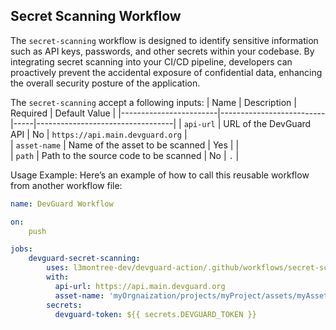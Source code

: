 
## Secret Scanning Workflow


 The `secret-scanning` workflow is designed to identify sensitive information such as API keys, passwords, and other secrets within your codebase. By integrating secret scanning into your CI/CD pipeline, developers can proactively prevent the accidental exposure of confidential data, enhancing the overall security posture of the application.



 The `secret-scanning` accept a following inputs:
| Name                   | Description                                                                   | Required    | Default Value                                    | 
|------------------------|--------------------------|-----|----------------------------------|
| `api-url`               | URL of the DevGuard API                                                       | No          | `https://api.main.devguard.org`                 |  
| `asset-name`            | Name of the asset to be scanned                                               | Yes         |                                                 |           
| `path`              | Path to the source code to be scanned                                         | No          | `.`                                              | 


Usage Example:
Here’s an example of how to call this reusable workflow from another workflow file:
```yaml copy
name: DevGuard Workflow

on:
    push

jobs:
    devguard-secret-scanning:
        uses: l3montree-dev/devguard-action/.github/workflows/secret-scanning.yml@main
        with:
          api-url: https://api.main.devguard.org
          asset-name: 'myOrgnaization/projects/myProject/assets/myAsset'
        secrets:
          devguard-token: ${{ secrets.DEVGUARD_TOKEN }}
```


